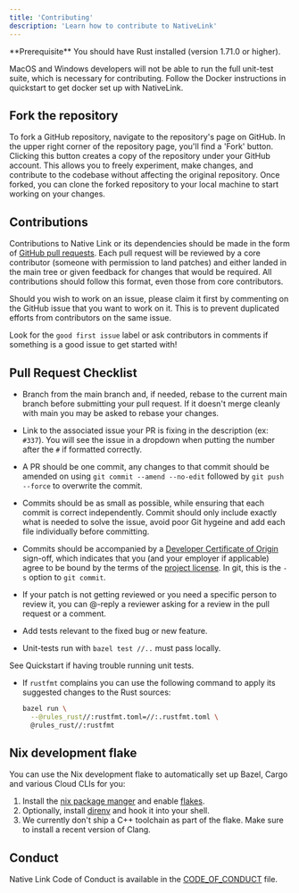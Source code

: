 ```yaml
---
title: 'Contributing'
description: 'Learn how to contribute to NativeLink'
---
```


<Info>
  **Prerequisite** You should have Rust installed (version 1.71.0 or
  higher).
</Info>

<Warning>MacOS and Windows developers will not be able to run the full unit-test suite, which is necessary for contributing. Follow the Docker instructions in quickstart to get docker set up with NativeLink.</Warning>

## Fork the repository

To fork a GitHub repository, navigate to the repository's page on GitHub. In the upper right corner of the repository page, you'll find a 'Fork' button. Clicking this button creates a copy of the repository under your GitHub account. This allows you to freely experiment, make changes, and contribute to the codebase without affecting the original repository. Once forked, you can clone the forked repository to your local machine to start working on your changes.

## Contributions

Contributions to Native Link or its dependencies should be made in the form of
[GitHub pull requests](https://docs.github.com/en/pull-requests/collaborating-with-pull-requests/proposing-changes-to-your-work-with-pull-requests/creating-a-pull-request-from-a-fork). Each pull request will be reviewed by a core contributor
(someone with permission to land patches) and either landed in the main tree or
given feedback for changes that would be required. All contributions should
follow this format, even those from core contributors.

Should you wish to work on an issue, please claim it first by commenting on
the GitHub issue that you want to work on it. This is to prevent duplicated
efforts from contributors on the same issue.

<Tip>Look for the `good first issue` label or ask contributors in comments if something is a good issue to get started with!</Tip>

## Pull Request Checklist

- Branch from the main branch and, if needed, rebase to the current main
  branch before submitting your pull request. If it doesn't merge cleanly with
  main you may be asked to rebase your changes.

- Link to the associated issue your PR is fixing in the description (ex: `#337`). You will see the issue in a dropdown when putting the number after the `#` if formatted correctly.

- A PR should be one commit, any changes to that commit should be amended on using `git commit --amend --no-edit` followed by `git push --force` to overwrite the commit.

- Commits should be as small as possible, while ensuring that each commit is
  correct independently. Commit should only include exactly what is needed to solve the issue, avoid poor Git hygeine and add each file individually before committing.

- Commits should be accompanied by a [Developer Certificate of Origin](http://developercertificate.org)
  sign-off, which indicates that you (and your employer if applicable) agree to
  be bound by the terms of the [project license](LICENSE). In git, this is the
  `-s` option to `git commit`.

- If your patch is not getting reviewed or you need a specific person to review
  it, you can @-reply a reviewer asking for a review in the pull request or a
  comment.

- Add tests relevant to the fixed bug or new feature.

- Unit-tests run with `bazel test //..` must pass locally.

<Note>See Quickstart if having trouble running unit tests.</Note>

- If `rustfmt` complains you can use the following command to apply its
  suggested changes to the Rust sources:

  ```bash
  bazel run \
    --@rules_rust//:rustfmt.toml=//:.rustfmt.toml \
    @rules_rust//:rustfmt
  ```

## Nix development flake

You can use the Nix development flake to automatically set up Bazel, Cargo and
various Cloud CLIs for you:

1. Install the [nix package manger](https://nixos.org/download.html) and enable
   [flakes](https://nixos.wiki/wiki/Flakes).
2. Optionally, install [direnv](https://direnv.net/docs/installation.html) and
   hook it into your shell.
3. We currently don't ship a C++ toolchain as part of the flake. Make sure to
   install a recent version of Clang.


## Conduct

Native Link Code of Conduct is available in the
[CODE_OF_CONDUCT](CODE_OF_CONDUCT.md) file.
